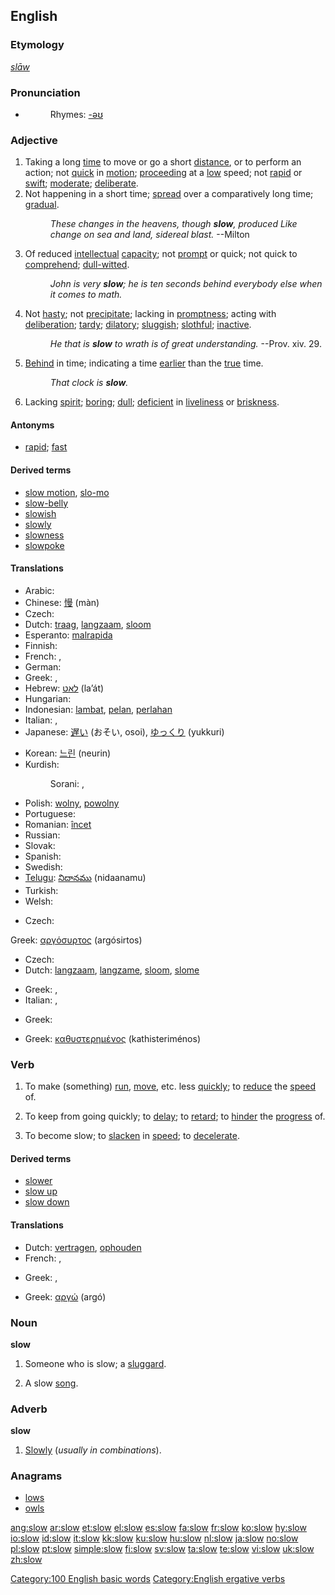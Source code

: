 {{wikipedia|dab=slow}}
==English==

===Etymology===
{{OE.}} ''[[slaw|slāw]]''

===Pronunciation===
* {{audio|en-us-slow.ogg|Audio (US)}}
*: Rhymes: [[Rhymes:English:-əʊ|-əʊ]]

===Adjective===
{{en-adj|er}}

# Taking a long [[time]] to move or go a short [[distance]], or to perform an action; not [[quick]] in [[motion]]; [[proceed]]ing at a [[low]] speed; not [[rapid]] or [[swift]]; [[moderate]]; [[deliberate]].
# Not happening in a short time; [[spread]] over a comparatively long time; [[gradual]].
#: ''These changes in the heavens, though '''slow''', produced Like change on sea and land, sidereal blast.'' --Milton
# Of reduced [[intellectual]] [[capacity]]; not [[prompt]] or quick; not quick to [[comprehend]]; [[dull-witted]].
#: ''John is very '''slow'''; he is ten seconds behind everybody else when it comes to math.''
# Not [[hasty]]; not [[precipitate]]; lacking in [[promptness]]; acting with [[deliberation]]; [[tardy]]; [[dilatory]]; [[sluggish]]; [[slothful]]; [[inactive]].
#: ''He that is '''slow''' to wrath is of great understanding.'' --Prov. xiv. 29.
# [[behind|Behind]] in time; indicating a time [[early|earlier]] than the [[true]] time.
#: ''That clock is '''slow'''.''
# Lacking [[spirit]]; [[boring]]; [[dull]]; [[deficient]] in [[liveliness]] or [[briskness]].

====Antonyms====
* [[rapid]]; [[fast]]

====Derived terms====
* [[slow motion]], [[slo-mo]]
* [[slow-belly]]
* [[slowish]]
* [[slowly]]
* [[slowness]]
* [[slowpoke]]

====Translations====
{{trans-top|not quick in motion}}
* Arabic: {{Arab|[[بطيء]]}} {{IPAchar|(baʈí’)}}
* Chinese: [[慢]] (màn)
* Czech: {{t-|cs|pomalý|m}}
* Dutch: [[traag]], [[langzaam]], [[sloom]]
* Esperanto: [[malrapida]]
* Finnish: {{t+|fi|hidas}}
* French: {{t+|fr|lent|m}}, {{t+|fr|lente|f}}
* German: {{t+|de|langsam}}
* Greek: {{t+|el|αργός|m|tr=argós|sc=Grek}}, {{t+|el|βραδύς|m|tr=vradís|sc=Grek}}
* Hebrew: [[לאט]] (la’át)
* Hungarian: {{t+|hu|lassú}}
* Indonesian: [[lambat]], [[pelan]], [[perlahan]]
* Italian: {{t+|it|lento|m}}, {{t+|it|lenta|f}}
* Japanese: [[遅い]] (おそい, osoi), [[ゆっくり]] (yukkuri)
{{trans-mid}}
* Korean: [[느린]] (neurin)
* Kurdish:
*: Sorani: {{t|ku|له‌سه‌ر خۆ|tr=leser xo|sc=KUchar}}, {{t|ku|هێواش|tr=héwash|sc=KUchar}}
* Polish: [[wolny]], [[powolny]]
* Portuguese: {{t+|pt|lento}}
* Romanian: [[încet]]
* Russian: {{t+|ru|медленный|tr=médlennyj|sc=Cyrl}}
* Slovak: {{t-|sk|pomalý}}
* Spanish: {{t+|es|lento}}
* Swedish: {{t+|sv|långsam}}
* [[Telugu]]: [[నిదానము]] (nidaanamu)
* Turkish: {{t+|tr|yavaş}}
* Welsh: {{t-|cy|araf|xs=Welsh}}
{{trans-bottom}}

{{trans-top|spread over a comparatively long time}}
* Czech: {{t-|cs|pomalý|m}}
Greek: [[αργόσυρτος]] (argósirtos) {{m}}
{{trans-mid}}
{{trans-bottom}}

{{trans-top|of reduced intellectual capacity}}
* Czech: {{t-|cs|pomalý|m}}
* Dutch: [[langzaam]], [[langzame]], [[sloom]], [[slome]]
{{trans-mid}}
* Greek: {{t+|el|καθυστερημένος|m|tr=kathisteriménos|sc=Grek}}, {{t+|el|αργόστροφος|m|tr=argóstrofos|sc=Grek}}
* Italian: {{t-|it|tardo|m}}, {{t-|it|tarda|f}}
{{trans-bottom}}

{{trans-top|lacking in promptness; acting with deliberation}}
* Greek: {{t+|el|ανέτοιμος|m|tr=anétimos|sc=Grek}}
{{trans-mid}}
{{trans-bottom}}

{{trans-top|behind in time}}
* Greek: [[καθυστερημένος]] (kathisteriménos) {{m}}
{{trans-mid}}
{{trans-bottom}}

{{trans-top|lacking spirit; boring}}
{{trans-mid}}
{{trans-bottom}}

===Verb===
{{en-verb}}

# {{transitive}} To make (something) [[run]], [[move]], etc. less [[quickly]]; to [[reduce]] the [[speed]] of.
# {{transitive}} To keep from going quickly; to [[delay]]; to [[retard]]; to [[hinder]] the [[progress]] of.
# {{intransitive}} To become slow; to [[slacken]] in [[speed]]; to [[decelerate]].

====Derived terms====
* [[slower]]
* [[slow up]]
* [[slow down]]

====Translations====
{{trans-top|to reduce the speed of}}
* Dutch: [[vertragen]], [[ophouden]]
* French: {{t+|fr|ralentir}}, {{t+|fr|freiner}}
{{trans-mid}}
* Greek: {{t+|el|βραδύνω|tr=vradíno|sc=Grek}}, {{t+|el|σταματώ|tr=stamató|sc=Grek}}
{{trans-bottom}}

{{trans-top|to keep from going quickly, to delay}}
{{trans-mid}}
{{trans-bottom}}

{{trans-top|to become slow}}
* Greek: [[αργώ]] (argó)
{{trans-mid}}
{{trans-bottom}}

===Noun===
'''slow'''

# Someone who is slow; a [[sluggard]].
# {{music}} A slow [[song]].

===Adverb===
'''slow'''

# {{rare}} [[slowly|Slowly]] (''usually in combinations'').

===Anagrams===
* [[lows]]
* [[owls]]

[[Category:100 English basic words]]
[[Category:English ergative verbs]]

[[ang:slow]]
[[ar:slow]]
[[et:slow]]
[[el:slow]]
[[es:slow]]
[[fa:slow]]
[[fr:slow]]
[[ko:slow]]
[[hy:slow]]
[[io:slow]]
[[id:slow]]
[[it:slow]]
[[kk:slow]]
[[ku:slow]]
[[hu:slow]]
[[nl:slow]]
[[ja:slow]]
[[no:slow]]
[[pl:slow]]
[[pt:slow]]
[[simple:slow]]
[[fi:slow]]
[[sv:slow]]
[[ta:slow]]
[[te:slow]]
[[vi:slow]]
[[uk:slow]]
[[zh:slow]]